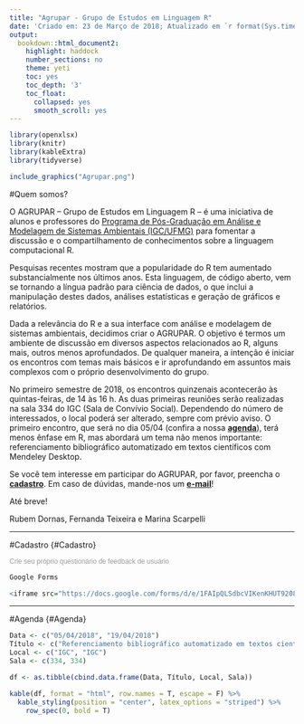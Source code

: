 ```yaml
---
title: "Agrupar - Grupo de Estudos em Linguagem R"
date: 'Criado em: 23 de Março de 2018; Atualizado em `r format(Sys.time(), "%d de %B de %Y")`'
output:
  bookdown::html_document2:
    highlight: haddock
    number_sections: no
    theme: yeti
    toc: yes
    toc_depth: '3'
    toc_float:
      collapsed: yes
      smooth_scroll: yes
---
```


```r
library(openxlsx)
library(knitr)
library(kableExtra)
library(tidyverse)
```

```r

include_graphics("Agrupar.png")
```

#Quem somos?

O AGRUPAR – Grupo de Estudos em Linguagem R – é uma iniciativa de alunos e professores do [Programa de Pós-Graduação em Análise e Modelagem de Sistemas Ambientais (IGC/UFMG)](http://www.igc.ufmg.br/index.php?option=com_content&view=article&id=331:pos-graduacao-em-analise-e-modelagem-de-sistemas-ambientais&catid=2:uncategorised) para fomentar a discussão e o compartilhamento de conhecimentos sobre a linguagem computacional R.

Pesquisas recentes mostram que a popularidade do R tem aumentado substancialmente nos últimos anos. Esta linguagem, de código aberto, vem se tornando a língua padrão para ciência de dados, o que inclui a manipulação destes dados, análises estatísticas e geração de gráficos e relatórios.

Dada a relevância do R e a sua interface com análise e modelagem de sistemas ambientais, decidimos criar o AGRUPAR. O objetivo é termos um ambiente de discussão em diversos aspectos relacionados ao R, alguns mais, outros menos aprofundados. De qualquer maneira, a intenção é iniciar os encontros com temas mais básicos e ir aprofundando em assuntos mais complexos com o próprio desenvolvimento do grupo.

No primeiro semestre de 2018, os encontros quinzenais acontecerão às quintas-feiras, de 14 às 16 h. As duas primeiras reuniões serão realizadas na sala 334 do IGC (Sala de Convívio Social). Dependendo do número de interessados, o local poderá ser alterado, sempre com prévio aviso. O primeiro encontro, que será no dia 05/04 (confira a nossa [**agenda**](#Agenda)), terá menos ênfase em R, mas abordará um tema não menos importante: referenciamento bibliográfico automatizado em textos científicos com Mendeley Desktop.

Se você tem interesse em participar do AGRUPAR, por favor, preencha o [**cadastro**](#Cadastro). Em caso de dúvidas, mande-nos um [**e-mail**](mailto:rapdornas@gmail.com)!

Até breve!

Rubem Dornas, Fernanda Teixeira e Marina Scarpelli

***

#Cadastro {#Cadastro}

<script>(function(t,e,s,n){var o,a,c;t.SMCX=t.SMCX||[],e.getElementById(n)||(o=e.getElementsByTagName(s),a=o[o.length-1],c=e.createElement(s),c.type="text/javascript",c.async=!0,c.id=n,c.src=["https:"===location.protocol?"https://":"http://","widget.surveymonkey.com/collect/website/js/tRaiETqnLgj758hTBazgdzcW4pHUyhRRtnJeCEMajbJqKCtNbfHmFXCFfoS5aaSR.js"].join(""),a.parentNode.insertBefore(c,a))})(window,document,"script","smcx-sdk");</script><a style="font: 12px Helvetica, sans-serif; color: #999; text-decoration: none;" href="https://pt.surveymonkey.com"> Crie seu próprio questionário de feedback de usuário </a>

```r
Google Forms

<iframe src="https://docs.google.com/forms/d/e/1FAIpQLSdbcVIKenKHUT9208tPcUz3ALcNujQ8SR4B1m31sg0kOOMB2w/viewform?embedded=true" width="480" height="875" frameborder="0" marginheight="0" marginwidth="0">Carregando…</iframe>
```

***

#Agenda {#Agenda}

```r

Data <- c("05/04/2018", "19/04/2018")
Título <- c("Referenciamento bibliográfico automatizado em textos científicos com Mendeley Desktop", "Fundamentos básicos de RStudio e estrutura de dados em linguagem R")
Local <- c("IGC", "IGC")
Sala <- c(334, 334)

df <- as.tibble(cbind.data.frame(Data, Título, Local, Sala))

kable(df, format = "html", row.names = T, escape = F) %>% 
  kable_styling(position = "center", latex_options = "striped") %>% 
    row_spec(0, bold = T)
```

